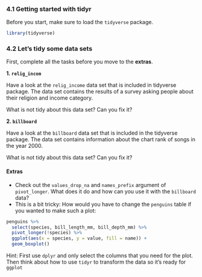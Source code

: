 ### 4.1 Getting started with tidyr

Before you start, make sure to load the `tidyverse` package.

```r
library(tidyverse)
```

### 4.2 Let's tidy some data sets

First, complete all the tasks before you move to the **extras**.

**1. `relig_incom`**

Have a look at the `relig_income` data set that is included in tidyverse package.
The data set contains the results of a survey asking people about their religion and income category.

What is not tidy about this data set? Can you fix it?


**2. `billboard`**

Have a look at the `billboard` data set that is included in the tidyverse package.
The data set contains information about the chart rank of songs in the year 2000.

What is not tidy about this data set? Can you fix it?

#### Extras

- Check out the `values_drop_na` and `names_prefix` argument of `pivot_longer`. What does it do and how can you use it with the `billboard` data?
- This is a bit tricky: How would you have to change the `penguins` table if you 
wanted to make such a plot:

```r
penguins %>%
  select(species, bill_length_mm, bill_depth_mm) %>%
  pivot_longer(!species) %>%
  ggplot(aes(x = species, y = value, fill = name)) +
  geom_boxplot()
```
Hint: First use `dplyr` and only select the columns that you need for the plot. Then
think about how to use `tidyr` to transform the data so it's ready for `ggplot`

<!-- **3. `fish_encounters`** -->

<!-- Have a look at the `fish_encounters` data set that is included in the tidyverse package. -->
<!-- The data set contains records of fish detected by different automatic monitoring stations.  -->
<!-- Check out `summary(fish_encounters)` - the column `seen` only contains values of 1 to indicate that the fish was seen at the respective station. -->

<!-- What is not tidy about this data set? Can you fix it? -->

<!-- #### Extra -->

<!-- - Have a look at the `values_fill` argument of `pivot_wider`. How could you use it in this case to replace the missing values that are created? -->
